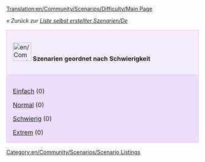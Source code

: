 [[Translation:en/Community/Scenarios/Difficulty/Main Page]]

''« Zurück zur [[de/Community/Scenarios/Main Page|Liste selbst erstellter Szenarien/De]]''

{| cellspacing="3" class="mainpagetable" align="center" width="100%"
|- valign="top" 
|style="font-size: 100%; BACKGROUND-COLOR: #F5EDFC; border: 1px solid #E1BBFF; margin: 0; padding: 1em; text-align: left; width:14%"|[[File:en/Community/Scenarios/Scnlist-difficulty.png|48px]] <font size="3">'''Szenarien geordnet nach Schwierigkeit'''</font>
|-
|style="font-size: 100%; BACKGROUND-COLOR: #EDDEFA; border: 1px solid #E1BBFF; margin: 0; padding: 1em 1em 0em 1em; text-align: left;"|

[[en/Szenarien nach Schwierigkeit - Einfach|Einfach]] (0)

[[en/Szenarien nach Schwierigkeit - Normal|Normal]] (0)

[[en/Szenarien nach Schwierigkeit - Schwierig|Schwierig]] (0)

[[en/Szenarien nach Schwierigkeit - Extrem|Extrem]] (0)

|}

[[Category:en/Community/Scenarios/Scenario Listings]]